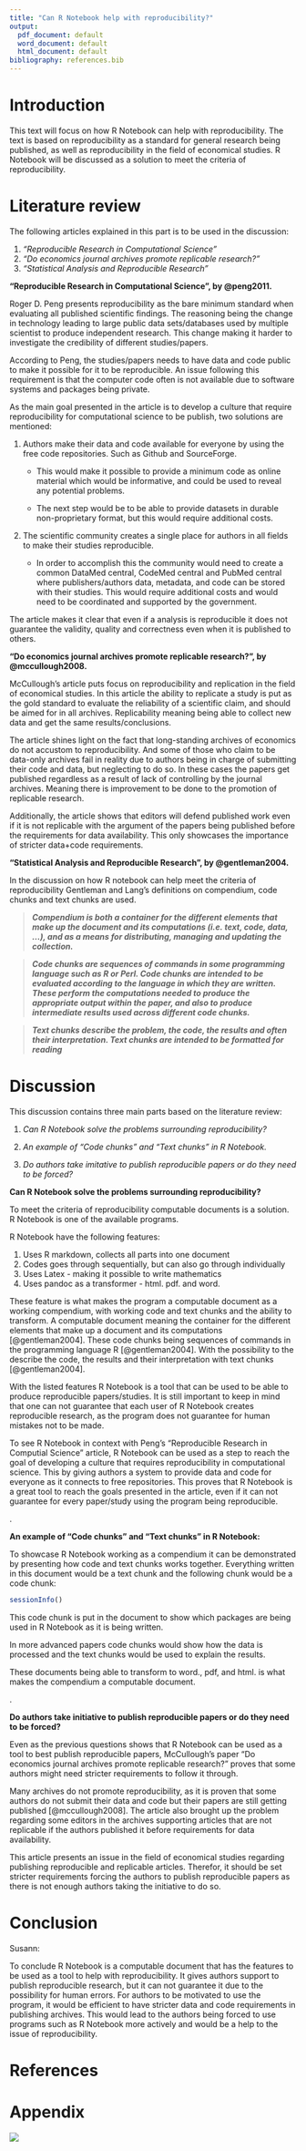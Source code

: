 ```yaml
---
title: "Can R Notebook help with reproducibility?"
output:
  pdf_document: default
  word_document: default
  html_document: default
bibliography: references.bib
---
```


# Introduction

This text will focus on how R Notebook can help with reproducibility. The text is based on reproducibility as a standard for general research being published, as well as reproducibility in the field of economical studies. R Notebook will be discussed as a solution to meet the criteria of reproducibility.

# Literature review

The following articles explained in this part is to be used in the discussion:

1.  *"Reproducible Research in Computational Science"*
2.  *"Do economics journal archives promote replicable research?"*
3.  *"Statistical Analysis and Reproducible Research"*

**"Reproducible Research in Computational Science", by @peng2011.**

Roger D. Peng presents reproducibility as the bare minimum standard when evaluating all published scientific findings. The reasoning being the change in technology leading to large public data sets/databases used by multiple scientist to produce independent research. This change making it harder to investigate the credibility of different studies/papers.

According to Peng, the studies/papers needs to have data and code public to make it possible for it to be reproducible. An issue following this requirement is that the computer code often is not available due to software systems and packages being private.

As the main goal presented in the article is to develop a culture that require reproducibility for computational science to be publish, two solutions are mentioned:

1.  Authors make their data and code available for everyone by using the free code repositories. Such as Github and SourceForge.

    -   This would make it possible to provide a minimum code as online material which would be informative, and could be used to reveal any potential problems.

    -   The next step would be to be able to provide datasets in durable non-proprietary format, but this would require additional costs.\

2.  The scientific community creates a single place for authors in all fields to make their studies reproducible.

    -   In order to accomplish this the community would need to create a common DataMed central, CodeMed central and PubMed central where publishers/authors data, metadata, and code can be stored with their studies. This would require additional costs and would need to be coordinated and supported by the government.

The article makes it clear that even if a analysis is reproducible it does not guarantee the validity, quality and correctness even when it is published to others.

**"Do economics journal archives promote replicable research?", by @mccullough2008.**

McCullough's article puts focus on reproducibility and replication in the field of economical studies. In this article the ability to replicate a study is put as the gold standard to evaluate the reliability of a scientific claim, and should be aimed for in all archives. Replicability meaning being able to collect new data and get the same results/conclusions.

The article shines light on the fact that long-standing archives of economics do not accustom to reproducibility. And some of those who claim to be data-only archives fail in reality due to authors being in charge of submitting their code and data, but neglecting to do so. In these cases the papers get published regardless as a result of lack of controlling by the journal archives. Meaning there is improvement to be done to the promotion of replicable research.

Additionally, the article shows that editors will defend published work even if it is not replicable with the argument of the papers being published before the requirements for data availability. This only showcases the importance of stricter data+code requirements.

**"Statistical Analysis and Reproducible Research", by @gentleman2004.**

In the discussion on how R notebook can help meet the criteria of reproducibility Gentleman and Lang's definitions on compendium, code chunks and text chunks are used.

> ***Compendium is both a container for the different elements that make up the document and its computations (i.e. text, code, data, ...), and as a means for distributing, managing and updating the collection.***

> ***Code chunks are sequences of commands in some programming language such as R or Perl. Code chunks are intended to be evaluated according to the language in which they are written. These perform the computations needed to produce the appropriate output within the paper, and also to produce intermediate results used across different code chunks.***

> ***Text chunks describe the problem, the code, the results and often their interpretation. Text chunks are intended to be formatted for reading***

# Discussion

This discussion contains three main parts based on the literature review:

1.  *Can R Notebook solve the problems surrounding reproducibility?*

2.  *An example of "Code chunks" and "Text chunks" in R Notebook.*

3.  *Do authors take imitative to publish reproducible papers or do they need to be forced?*

**Can R Notebook solve the problems surrounding reproducibility?**

To meet the criteria of reproducibility computable documents is a solution. R Notebook is one of the available programs.

R Notebook have the following features:

1.  Uses R markdown, collects all parts into one document
2.  Codes goes through sequentially, but can also go through individually
3.  Uses Latex - making it possible to write mathematics
4.  Uses pandoc as a transformer - html. pdf. and word.

These feature is what makes the program a computable document as a working compendium, with working code and text chunks and the ability to transform. A computable document meaning the container for the different elements that make up a document and its computations [@gentleman2004]. These code chunks being sequences of commands in the programming language R [@gentleman2004]. With the possibility to the describe the code, the results and their interpretation with text chunks [@gentleman2004].

With the listed features R Notebook is a tool that can be used to be able to produce reproducible papers/studies. It is still important to keep in mind that one can not guarantee that each user of R Notebook creates reproducible research, as the program does not guarantee for human mistakes not to be made.

To see R Notebook in context with Peng's "Reproducible Research in Computial Science" article, R Notebook can be used as a step to reach the goal of developing a culture that requires reproducibility in computational science. This by giving authors a system to provide data and code for everyone as it connects to free repositories. This proves that R Notebook is a great tool to reach the goals presented in the article, even if it can not guarantee for every paper/study using the program being reproducible.

.

**An example of "Code chunks" and "Text chunks" in R Notebook:**

To showcase R Notebook working as a compendium it can be demonstrated by presenting how code and text chunks works together. Everything written in this document would be a text chunk and the following chunk would be a code chunk:

```r
sessionInfo()
```

This code chunk is put in the document to show which packages are being used in R Notebook as it is being written.

In more advanced papers code chunks would show how the data is processed and the text chunks would be used to explain the results.

These documents being able to transform to word., pdf, and html. is what makes the compendium a computable document.

.

**Do authors take initiative to publish reproducible papers or do they need to be forced?**

Even as the previous questions shows that R Notebook can be used as a tool to best publish reproducible papers, McCullough's paper "Do economics journal archives promote replicable research?" proves that some authors might need stricter requirements to follow it through.

Many archives do not promote reproducibility, as it is proven that some authors do not submit their data and code but their papers are still getting published [@mccullough2008]. The article also brought up the problem regarding some editors in the archives supporting articles that are not replicable if the authors published it before requirements for data availability.

This article presents an issue in the field of economical studies regarding publishing reproducible and replicable articles. Therefor, it should be set stricter requirements forcing the authors to publish reproducible papers as there is not enough authors taking the initiative to do so.

# Conclusion

Susann:

To conclude R Notebook is a computable document that has the features to be used as a tool to help with reproducibility. It gives authors support to publish reproducible research, but it can not guarantee it due to the possibility for human errors. For authors to be motivated to use the program, it would be efficient to have stricter data and code requirements in publishing archives. This would lead to the authors being forced to use programs such as R Notebook more actively and would be a help to the issue of reproducibility.

# References

::: {#refs}
:::

# Appendix

![](images/Skjermbilde%202021-09-16%20kl.%2011.51.11.png)
